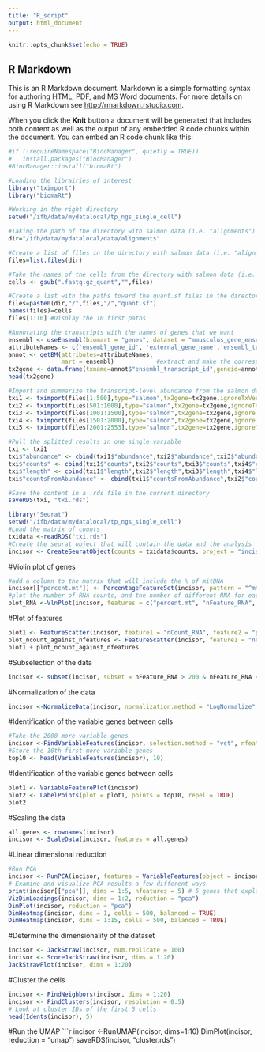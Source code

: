 ```yaml
---
title: "R_script"
output: html_document
---
```


```r
knitr::opts_chunk$set(echo = TRUE)
```

## R Markdown

This is an R Markdown document. Markdown is a simple formatting syntax for authoring HTML, PDF, and MS Word documents. For more details on using R Markdown see <http://rmarkdown.rstudio.com>.

When you click the **Knit** button a document will be generated that includes both content as well as the output of any embedded R code chunks within the document. You can embed an R code chunk like this:

```r
#if (!requireNamespace("BiocManager", quietly = TRUE))
#   install.packages("BiocManager")
#BiocManager::install("biomaRt")

#Loading the librairies of interest
library("tximport")
library("biomaRt")

#Working in the right directory
setwd("/ifb/data/mydatalocal/tp_ngs_single_cell")

#Taking the path of the directory with salmon data (i.e. "alignments")
dir="/ifb/data/mydatalocal/data/alignments"

#Create a list of files in the directory with salmon data (i.e. "alignments")
files=list.files(dir)

#Take the names of the cells from the directory with salmon data (i.e. the names of cells in "alignments")
cells <- gsub(".fastq.gz_quant","",files)

#Create a list with the paths toward the quant.sf files in the directory with salmon data. These paths' names are the names of cells.
files=paste0(dir,"/",files,"/","quant.sf")
names(files)=cells
files[1:10] #Display the 10 first paths

#Annotating the transcripts with the names of genes that we want
ensembl <- useEnsembl(biomart = "genes", dataset = "mmusculus_gene_ensembl")          #select the genes of mus musculus in Ensembl
attributeNames <- c('ensembl_gene_id', 'external_gene_name','ensembl_transcript_id')   #create the vector that will contain the 
annot <- getBM(attributes=attributeNames, 
               mart = ensembl)            #extract and make the correspondence between the external gene name and the transcript id
tx2gene <- data.frame(txname=annot$"ensembl_transcript_id",geneid=annot$"external_gene_name")  #create a frame with the corresponding name of the gene for every transcript. It will be the argument for tximport.
head(tx2gene) 

#Import and summarize the transcript-level abundance from the salmon data (splitted to improve the computer capacity)
txi1 <- tximport(files[1:500],type="salmon",tx2gene=tx2gene,ignoreTxVersion=T)
txi2 <- tximport(files[501:1000],type="salmon",tx2gene=tx2gene,ignoreTxVersion=T)
txi3 <- tximport(files[1001:1500],type="salmon",tx2gene=tx2gene,ignoreTxVersion=T)
txi4 <- tximport(files[1501:2000],type="salmon",tx2gene=tx2gene,ignoreTxVersion=T)
txi5 <- tximport(files[2001:2553],type="salmon",tx2gene=tx2gene,ignoreTxVersion=T)

#Pull the splitted results in one single variable
txi <- txi1
txi$"abundance" <- cbind(txi1$"abundance",txi2$"abundance",txi3$"abundance",txi4$"abundance",txi5$"abundance")
txi$"counts" <- cbind(txi1$"counts",txi2$"counts",txi3$"counts",txi4$"counts",txi5$"counts")
txi$"length" <- cbind(txi1$"length",txi2$"length",txi3$"length",txi4$"length",txi5$"length")
txi$"countsFromAbundance" <- cbind(txi1$"countsFromAbundance",txi2$"countsFromAbundance",txi3$"countsFromAbundance",txi4$"countsFromAbundance",txi5$"countsFromAbundance")

#Save the content in a .rds file in the current directory
saveRDS(txi, "txi.rds")
```



```r
library("Seurat")
setwd("/ifb/data/mydatalocal/tp_ngs_single_cell")
#Load the matrix of counts
txidata <-readRDS("txi.rds")
#Create the seurat object that will contain the data and the analysis
incisor <- CreateSeuratObject(counts = txidata$counts, project = "incisor", min.cells = 3, min.features = 200)

```

#Violin plot of genes
```r
#add a column to the matrix that will include the % of mitDNA
incisor[["percent.mt"]] <- PercentageFeatureSet(incisor, pattern = "^mt-")
#plot the number of RNA counts, and the number of different RNA for each cell (?)
plot_RNA <-VlnPlot(incisor, features = c("percent.mt", "nFeature_RNA", "nCount_RNA"), ncol = 3)
```

#Plot of features
```r
plot1 <- FeatureScatter(incisor, feature1 = "nCount_RNA", feature2 = "percent.mt")
plot_ncount_against_nfeatures <- FeatureScatter(incisor, feature1 = "nCount_RNA", feature2 = "nFeature_RNA")
plot1 + plot_ncount_against_nfeatures
```

#Subselection of the data
```r
incisor <- subset(incisor, subset = nFeature_RNA > 200 & nFeature_RNA < 10000 & percent.mt < 15 & nCount_RNA < 1000000)
```

#Normalization of the data
```r
incisor <-NormalizeData(incisor, normalization.method = "LogNormalize", scale.factor = 10000)
```

#Identification of the variable genes between cells
```r
#Take the 2000 more variable genes
incisor <-FindVariableFeatures(incisor, selection.method = "vst", nfeatures = 2000)
#Store the 10th first more variable genes
top10 <- head(VariableFeatures(incisor), 10)
```

#Identification of the variable genes between cells
```r
plot1 <- VariableFeaturePlot(incisor)
plot2 <- LabelPoints(plot = plot1, points = top10, repel = TRUE)
plot2
```

#Scaling the data
```r
all.genes <- rownames(incisor)
incisor <- ScaleData(incisor, features = all.genes)
```

#Linear dimensional reduction
```r
#Run PCA
incisor <- RunPCA(incisor, features = VariableFeatures(object = incisor))
# Examine and visualize PCA results a few different ways
print(incisor[["pca"]], dims = 1:5, nfeatures = 5) # 5 genes that explain the most the variability through 5 axes
VizDimLoadings(incisor, dims = 1:2, reduction = "pca")
DimPlot(incisor, reduction = "pca")
DimHeatmap(incisor, dims = 1, cells = 500, balanced = TRUE)
DimHeatmap(incisor, dims = 1:15, cells = 500, balanced = TRUE)
```

#Determine the dimensionality of the dataset
```r
incisor <- JackStraw(incisor, num.replicate = 100)
incisor <- ScoreJackStraw(incisor, dims = 1:20)
JackStrawPlot(incisor, dims = 1:20)
```

#Cluster the cells
```r
incisor <- FindNeighbors(incisor, dims = 1:20)
incisor <- FindClusters(incisor, resolution = 0.5)
# Look at cluster IDs of the first 5 cells
head(Idents(incisor), 5)
```

#Run the UMAP
```r
incisor <-RunUMAP(incisor, dims=1:10)
DimPlot(incisor, reduction = "umap")
saveRDS(incisor, "cluster.rds")
